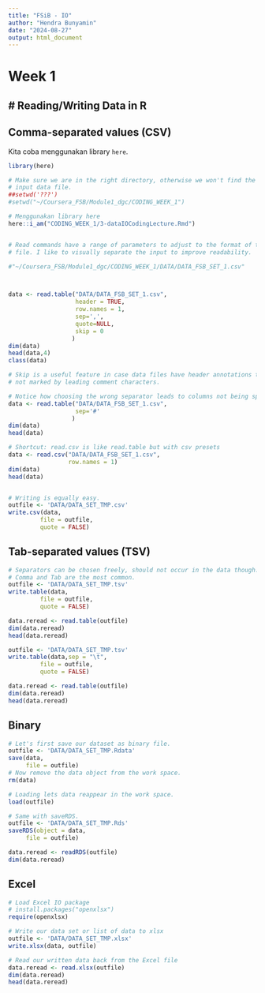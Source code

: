 ```yaml
---
title: "FSiB - IO"
author: "Hendra Bunyamin"
date: "2024-08-27"
output: html_document
---
```


# Week 1

## \# Reading/Writing Data in R

## Comma-separated values (CSV)

Kita coba menggunakan library `here`.
```r
library(here)

# Make sure we are in the right directory, otherwise we won't find the expected 
# input data file.
##setwd('???')
#setwd("~/Coursera_FSB/Module1_dgc/CODING_WEEK_1")

# Menggunakan library here
here::i_am("CODING_WEEK_1/3-dataIOCodingLecture.Rmd")


# Read commands have a range of parameters to adjust to the format of the input
# file. I like to visually separate the input to improve readability.

#"~/Coursera_FSB/Module1_dgc/CODING_WEEK_1/DATA/DATA_FSB_SET_1.csv"



data <- read.table("DATA/DATA_FSB_SET_1.csv", 
                   header = TRUE,
                   row.names = 1,
                   sep=',',
                   quote=NULL,
                   skip = 0
                  )
dim(data)
head(data,4)
class(data)

# Skip is a useful feature in case data files have header annotations that are 
# not marked by leading comment characters.

# Notice how choosing the wrong separator leads to columns not being split up.
data <- read.table("DATA/DATA_FSB_SET_1.csv", 
                   sep='#'
                  )
dim(data)
head(data)

# Shortcut: read.csv is like read.table but with csv presets
data <- read.csv("DATA/DATA_FSB_SET_1.csv",
                 row.names = 1)
dim(data)
head(data)


# Writing is equally easy.
outfile <- 'DATA/DATA_SET_TMP.csv'
write.csv(data,
         file = outfile,
         quote = FALSE)

```

## Tab-separated values (TSV)

```r
# Separators can be chosen freely, should not occur in the data though.
# Comma and Tab are the most common.
outfile <- 'DATA/DATA_SET_TMP.tsv'
write.table(data,
         file = outfile,
         quote = FALSE)

data.reread <- read.table(outfile)
dim(data.reread)
head(data.reread)

outfile <- 'DATA/DATA_SET_TMP.tsv'
write.table(data,sep = "\t",
         file = outfile,
         quote = FALSE)

data.reread <- read.table(outfile)
dim(data.reread)
head(data.reread)
```

## Binary

```r
# Let's first save our dataset as binary file.
outfile <- 'DATA/DATA_SET_TMP.Rdata'
save(data, 
     file = outfile)
# Now remove the data object from the work space.
rm(data)

# Loading lets data reappear in the work space.
load(outfile)

# Same with saveRDS.
outfile <- 'DATA/DATA_SET_TMP.Rds'
saveRDS(object = data, 
     file = outfile)

data.reread <- readRDS(outfile)
dim(data.reread)
```

## Excel

```r

# Load Excel IO package
# install.packages("openxlsx")
require(openxlsx)

# Write our data set or list of data to xlsx
outfile <- 'DATA/DATA_SET_TMP.xlsx'
write.xlsx(data, outfile)

# Read our written data back from the Excel file
data.reread <- read.xlsx(outfile)
dim(data.reread)
head(data.reread)
```